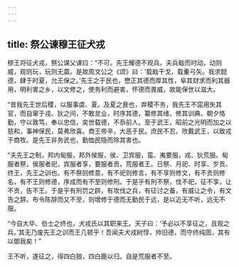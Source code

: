 ```yaml
---
---
---
```

title: 祭公谏穆王征犬戎
---


穆王将征犬戎，祭公谋父谏曰：“不可。先王耀德不观兵。夫兵戢而时动，动则威，观则玩，玩则无震。是故周文公之《颂》曰：‘载戢干戈，载櫜弓矢。我求懿德，肆于时夏，允王保之。’先王之于民也，懋正其德而厚其性，阜其财求而利其器用，明利害之乡，以文修之，使务利而避害，怀德而畏威，故能保世以滋大。

“昔我先王世后稷，以服事虞、夏。及夏之衰也，弃稷不务，我先王不窋用失其官，而自窜于戎、狄之间，不敢怠业，时序其德，纂修其绪，修其训典，朝夕恪勤，守以敦笃，奉以忠信，奕世载德，不忝前人。至于武王，昭前之光明而加之以慈和，事神保民，莫弗欣喜。商王帝辛，大恶于民。庶民不忍，欣戴武王，以致戎于商牧。是先王非务武也，勤恤民隐而除其害也。

“夫先王之制，邦内甸服，邦外侯服，侯、卫宾服，蛮、夷要服，戎、狄荒服。甸服者祭，侯服者祀，宾服者享，要服者贡，荒服者王。日祭、月祀、时享、岁贡、终王，先王之训也。有不祭则修意，有不祀则修言，有不享则修文，有不贡则修名，有不王则修德，序成而有不至则修刑。于是乎有刑不祭，伐不祀，征不享，让不贡，告不王。于是乎有刑罚之辟，有攻伐之兵，有征讨之备，有威让之令，有文告之辞。布令陈辞而又不至，则增修于德而无勤民于远，是以近无不听，远无不服。

“今自大毕、伯士之终也，犬戎氏以其职来王。天子曰：‘予必以不享征之，且观之兵。’其无乃废先王之训而王几顿乎！吾闻夫犬戎树惇，帅旧德，而守终纯固，其有以御我矣！”

王不听，遂征之，得四白狼，四白鹿以归。自是荒服者不至。

